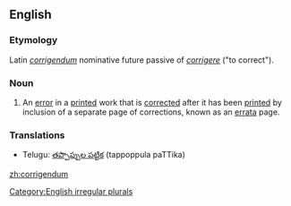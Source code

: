 ==English==

===Etymology===
Latin ''[[corrigendum#Latin|corrigendum]]'' nominative future passive of ''[[corrigere]]'' ("to correct").

===Noun===
[[Category:English irregular plurals]]
{{en-noun|corrigend|a}}

#An [[error]] in a [[print]]ed work that is [[correct]]ed after it has been [[print]]ed by inclusion of a separate page of corrections, known as an [[errata]] page.

===Translations===
*Telugu: [[తప్పొప్పుల పట్టిక]] (tappoppula paTTika)

[[zh:corrigendum]]